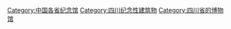[[Category:中国各省纪念馆|Category:中国各省纪念馆]]
[[Category:四川纪念性建筑物|Category:四川纪念性建筑物]]
[[Category:四川省的博物馆|Category:四川省的博物馆]]